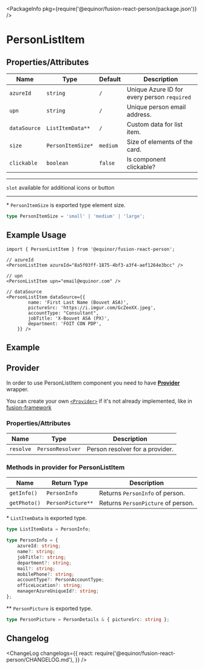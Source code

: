 
<Meta title="Data/Person/List Item" component={PersonListItem} />

<PackageInfo pkg={require('@equinor/fusion-react-person/package.json')} />

# PersonListItem

## Properties/Attributes

Name                      | Type                            | Default                         | Description
------------------------- | -----------------------------   | -----------------------------   | -----------
`azureId`                 | `string`                        | `/`                             | Unique Azure ID for every person `required`
`upn`                     | `string`                        | `/`                             | Unique person email address.
`dataSource`              | `ListItemData**`                | `/`                             | Custom data for list item.
`size`                    | `PersonItemSize*`               | `medium`                        | Size of elements of the card.
`clickable`               | `boolean`                       | `false`                         | Is component clickable?

---

`slot` available for additional icons or button

---
\*  `PersonItemSize` is exported type element size.
```ts
type PersonItemSize = 'small' | 'medium' | 'large';
```

## Example Usage

```tsx
import { PersonListItem } from '@equinor/fusion-react-person';

// azureId
<PersonListItem azureId="8a5f03ff-1875-4bf3-a3f4-aef1264e3bcc" />

// upn
<PersonListItem upn="email@equinor.com" />

// dataSource
<PersonListItem dataSource={{
        name: 'First Last Name (Bouvet ASA)',
        pictureSrc: 'https://i.imgur.com/GcZeeXX.jpeg',
        accountType: "Consultant",
        jobTitle: 'X-Bouvet ASA (PX)',
        department: 'FOIT CON PDP',
    }} />
```

## Example

<StoryExample storyId="examples-person-person-list-item--component" showSource />

## Provider

In order to use PersonListItem component you need to have [**Provider**](?path=/docs/data-person-provider--page) wrapper.

You can create your own [`<Provider>`](?path=/docs/data-person-provider--page) if it's not already implemented, like in [fusion-framework](https://github.com/equinor/fusion-framework)

### Properties/Attributes

Name                      | Type                            | Description
------------------------- | -----------------------------   | -----------
`resolve`                 | `PersonResolver`                | Person resolver for a provider. 

### Methods in provider for PersonListItem

| Name                                   | Return Type                     | Description
| -------------------------------------- | -----------------------------   | -----------------------------
`getInfo()`                              | `PersonInfo`                    | Returns `PersonInfo` of person.
`getPhoto()`                             | `PersonPicture**`                | Returns `PersonPicture` of person.


\* `ListItemData` is exported type.
```ts
type ListItemData = PersonInfo;

type PersonInfo = {
    azureId: string;
    name?: string;
    jobTitle?: string;
    department?: string;
    mail?: string;
    mobilePhone?: string;
    accountType?: PersonAccountType;
    officeLocation?: string;
    managerAzureUniqueId?: string;
};
```

\*\* `PersonPicture` is exported type.
```ts
type PersonPicture = PersonDetails & { pictureSrc: string };
```

## Changelog

<ChangeLog
  changelogs={{
    react: require('@equinor/fusion-react-person/CHANGELOG.md'),
  }}
/>
